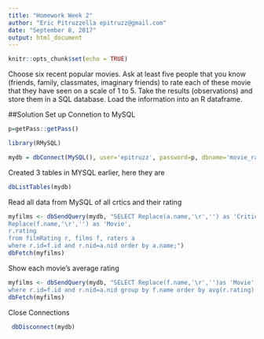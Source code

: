 ```yaml
---
title: "Homework Week 2"
author: "Eric Pitruzzella epitruzz@gmail.com"
date: "September 8, 2017"
output: html_document
---
```


```r
knitr::opts_chunk$set(echo = TRUE)
```
Choose six recent popular movies.  Ask at least five people that you know (friends, family, classmates, imaginary friends) to rate each of these movie that they have seen on a scale of 1 to 5.  Take the results (observations) and store them in a SQL database.  Load the information into an R dataframe.

##Solution
Set up Connetion to MySQL 

```r
p=getPass::getPass()

library(RMySQL)

mydb = dbConnect(MySQL(), user='epitruzz', password=p, dbname='movie_ratedb', host='localhost')

```
Created 3 tables in MYSQL earlier, here they are
```r
dbListTables(mydb)

```
Read all data from MySQL of all crtics and their rating
```r
myfilms <- dbSendQuery(mydb, "SELECT Replace(a.name,'\r','') as 'Critic', 
Replace(f.name,'\r','') as 'Movie', 
r.rating 
from filmRating r, films f, raters a
where r.id=f.id and r.nid=a.nid order by a.name;")
dbFetch(myfilms)
```
Show each movie's average rating
```r
myfilms <- dbSendQuery(mydb, "SELECT Replace(f.name,'\r','')as 'Movie',avg(r.rating) as 'Avg Rating' from filmRating r, films f, raters a
where r.id=f.id and r.nid=a.nid group by f.name order by avg(r.rating) desc ;")
dbFetch(myfilms)
```
Close Connections
```r
 dbDisconnect(mydb)
```





